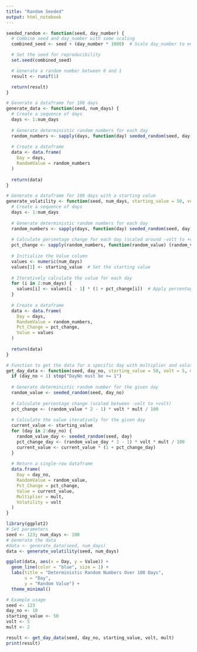 ```yaml
---
title: "Random Seeded"
output: html_notebook
---
```



```r
seeded_random <- function(seed, day_number) {
  # Combine seed and day_number with some scaling
  combined_seed <- seed + (day_number * 1000)  # Scale day_number to ensure it influences the seed

  # Set the seed for reproducibility
  set.seed(combined_seed)

  # Generate a random number between 0 and 1
  result <- runif(1)

  return(result)
}

# Generate a dataframe for 100 days
generate_data <- function(seed, num_days) {
  # Create a sequence of days
  days <- 1:num_days
  
  # Generate deterministic random numbers for each day
  random_numbers <- sapply(days, function(day) seeded_random(seed, day))
  
  # Create a dataframe
  data <- data.frame(
    Day = days,
    RandomValue = random_numbers
  )
  
  return(data)
}
```

```r
# Generate a dataframe for 100 days with a starting value
generate_volatility <- function(seed, num_days, starting_value = 50, volt = 5, mult = 2) {
  # Create a sequence of days
  days <- 1:num_days
  
  # Generate deterministic random numbers for each day
  random_numbers <- sapply(days, function(day) seeded_random(seed, day))
  
  # Calculate percentage change for each day (scaled around -volt to +volt)
  pct_change <- sapply(random_numbers, function(random_value) (random_value * 2 - 1) * volt * mult / 100)
  
  # Initialize the Value column
  values <- numeric(num_days)
  values[1] <- starting_value  # Set the starting value
  
  # Iteratively calculate the value for each day
  for (i in 2:num_days) {
    values[i] <- values[i - 1] * (1 + pct_change[i])  # Apply percentage change
  }
  
  # Create a dataframe
  data <- data.frame(
    Day = days,
    RandomValue = random_numbers,
    Pct_Change = pct_change,
    Value = values
  )
  
  return(data)
}

```

```r
# Function to get the data for a specific day with multiplier and volatility
get_day_data <- function(seed, day_no, starting_value = 50, volt = 5, mult = 2) {
  if (day_no < 1) stop("DayNo must be >= 1")
  
  # Generate deterministic random number for the given day
  random_value <- seeded_random(seed, day_no)
  
  # Calculate percentage change (scaled between -volt to +volt)
  pct_change <- (random_value * 2 - 1) * volt * mult / 100
  
  # Calculate the value iteratively for the given day
  current_value <- starting_value
  for (day in 2:day_no) {
    random_value_day <- seeded_random(seed, day)
    pct_change_day <- (random_value_day * 2 - 1) * volt * mult / 100
    current_value <- current_value * (1 + pct_change_day)
  }
  
  # Return a single-row dataframe
  data.frame(
    Day = day_no,
    RandomValue = random_value,
    Pct_Change = pct_change,
    Value = current_value,
    Multiplier = mult,
    Volatility = volt
  )
}

```

```r
library(ggplot2)
# Set parameters
seed <- 123; num_days <- 100
# Generate the data
#data <- generate_data(seed, num_days)
data <- generate_volatility(seed, num_days)

ggplot(data, aes(x = Day, y = Value)) +
  geom_line(color = "blue", size = 1) +
  labs(title = "Deterministic Random Numbers Over 100 Days",
       x = "Day",
       y = "Random Value") +
  theme_minimal()

```

```r
# Example usage
seed <- 123
day_no <- 10
starting_value <- 50
volt <- 5
mult <- 2

result <- get_day_data(seed, day_no, starting_value, volt, mult)
print(result)

```


